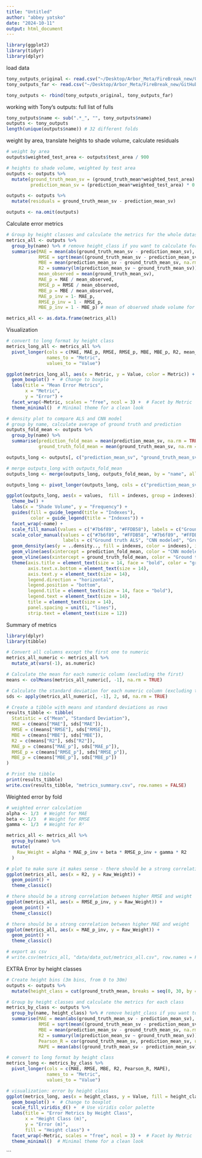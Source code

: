 ```yaml
---
title: "Untitled"
author: "abbey yatsko"
date: "2024-10-11"
output: html_document
---
```


```r
library(ggplot2)
library(tidyr)
library(dplyr)
```

load data
```r
tony_outputs_original <- read.csv("~/Desktop/Arbor_Meta/FireBreak_new/GitHub/repos/savanna/data/tony_output_original.csv")
tony_outputs_far <- read.csv("~/Desktop/Arbor_Meta/FireBreak_new/GitHub/repos/savanna/data/tony_output_far.csv")

tony_outputs <- rbind(tony_outputs_original, tony_outputs_far)
```

working with Tony's outputs: full list of fulls 
```r
tony_outputs$name <- sub(".*_", "", tony_outputs$name)
outputs <- tony_outputs
length(unique(outputs$name)) # 32 different folds 
```

weight by area, translate heights to shade volume, calculate residuals
```r
# weight by area 
outputs$weighted_test_area <- outputs$test_area / 900

# heights to shade volume, weighted by test area
outputs <- outputs %>%
  mutate(ground_truth_mean_sv = (ground_truth_mean*weighted_test_area) * 0.25,
         prediction_mean_sv = (prediction_mean*weighted_test_area) * 0.25)

outputs <- outputs %>%
  mutate(residuals = ground_truth_mean_sv - prediction_mean_sv)

outputs <- na.omit(outputs)
```

Calculate error metrics 
```r
# Group by height classes and calculate the metrics for the whole dataset
metrics_all <- outputs %>%
  group_by(name) %>% # remove height_class if you want to calculate for the whole dataset
  summarise(MAE = mean(abs(ground_truth_mean_sv - prediction_mean_sv), na.rm = TRUE),
            RMSE = sqrt(mean((ground_truth_mean_sv - prediction_mean_sv)^2, na.rm = TRUE)),
            MBE = mean(prediction_mean_sv - ground_truth_mean_sv, na.rm = TRUE),
            R2 = summary(lm(prediction_mean_sv ~ ground_truth_mean_sv))$r.squared,
            mean_observed = mean(ground_truth_mean_sv), 
            MAE_p = MAE / mean_observed, 
            RMSE_p = RMSE / mean_observed, 
            MBE_p = MBE / mean_observed, 
            MAE_p_inv = 1- MAE_p, 
            RMSE_p_inv = 1 - RMSE_p, 
            MBE_p_inv = 1 - MBE_p) # mean of observed shade volume for a given fold

metrics_all <- as.data.frame(metrics_all)
```

Visualization
```r
# convert to long format by height class
metrics_long_all <- metrics_all %>%
  pivot_longer(cols = c(MAE, MAE_p, RMSE, RMSE_p, MBE, MBE_p, R2, mean_observed), 
               names_to = "Metric", 
               values_to = "Value")

ggplot(metrics_long_all, aes(x = Metric, y = Value, color = Metric)) +
  geom_boxplot() +  # Change to boxplo
  labs(title = "Mean Error Metrics",
       x = "Metric", 
       y = "Error") +
  facet_wrap(~Metric, scales = "free", ncol = 3) +  # Facet by Metric
  theme_minimal()  # Minimal theme for a clean look

# density plot to compare ALS and CNN model
# group by name, calculate average of ground truth and prediction
outputs_fold_mean <- outputs %>%
  group_by(name) %>%
  summarise(prediction_fold_mean = mean(prediction_mean_sv, na.rm = TRUE),
            ground_truth_fold_mean = mean(ground_truth_mean_sv, na.rm = TRUE))

outputs_long <- outputs[, c("prediction_mean_sv", "ground_truth_mean_sv", "name")]

# merge outputs_long with outputs_fold_mean
outputs_long <- merge(outputs_long, outputs_fold_mean, by = "name", all.x = TRUE)

outputs_long <- pivot_longer(outputs_long, cols = c("prediction_mean_sv", "ground_truth_mean_sv"), names_to = "indexes", values_to = "values")

ggplot(outputs_long, aes(x = values,  fill = indexes, group = indexes)) +  
  theme_bw() +
  labs(x = "Shade Volume", y = "Frequency") +
  guides(fill = guide_legend(title = "Indexes"),
         color = guide_legend(title = "Indexes")) +
  facet_wrap(~name) + 
  scale_fill_manual(values = c("#7b6f89", "#FFDB58"), labels = c("Ground truth ALS", "CNN modeled")) +
  scale_color_manual(values = c("#7b6f89", "#FFDB58", "#7b6f89", "#FFDB58"), 
                     labels = c("Ground truth ALS", "CNN modeled", "Ground truth ALS", "CNN modeled")) +
  geom_density(aes(y = ..density.., fill = indexes, color = indexes), inherit.aes = TRUE, alpha=.6) +
  geom_vline(aes(xintercept = prediction_fold_mean, color = "CNN modeled"), linetype = "dashed", size = 1) +
  geom_vline(aes(xintercept = ground_truth_fold_mean, color = "Ground truth ALS"), linetype = "dotted", size = 1) +
  theme(axis.title = element_text(size = 14, face = "bold", color = "gray20"),
        axis.text.x.bottom = element_text(size = 14),
        axis.text.y = element_text(size = 14),
        legend.direction = "horizontal",
        legend.position = "bottom",
        legend.title = element_text(size = 14, face = "bold"),
        legend.text = element_text(size = 14),
        title = element_text(size = 14),
        panel.spacing = unit(1, "lines"),
        strip.text = element_text(size = 12))

```

Summary of metrics
```r
library(dplyr)
library(tibble)

# Convert all columns except the first one to numeric
metrics_all_numeric <- metrics_all %>%
  mutate_at(vars(-1), as.numeric)

# Calculate the mean for each numeric column (excluding the first)
means <- colMeans(metrics_all_numeric[, -1], na.rm = TRUE)

# Calculate the standard deviation for each numeric column (excluding the first)
sds <- apply(metrics_all_numeric[, -1], 2, sd, na.rm = TRUE)

# Create a tibble with means and standard deviations as rows
results_tibble <- tibble(
  Statistic = c("Mean", "Standard Deviation"),
  MAE = c(means["MAE"], sds["MAE"]),
  RMSE = c(means["RMSE"], sds["RMSE"]),
  MBE = c(means["MBE"], sds["MBE"]),
  R2 = c(means["R2"], sds["R2"]),
  MAE_p = c(means["MAE_p"], sds["MAE_p"]),
  RMSE_p = c(means["RMSE_p"], sds["RMSE_p"]),
  MBE_p = c(means["MBE_p"], sds["MBE_p"])
)

# Print the tibble
print(results_tibble)
write.csv(results_tibble, "metrics_summary.csv", row.names = FALSE)
```


Weighted error by fold
```r
# weighted error calculation 
alpha <- 1/3  # Weight for MAE
beta <- 1/3   # Weight for RMSE
gamma <- 1/3  # Weight for R²

metrics_all <- metrics_all %>%
  group_by(name) %>%
  mutate(
    Raw_Weight = alpha * MAE_p_inv + beta * RMSE_p_inv + gamma * R2
  )

# plot to make sure it makes sense - there should be a strong correlation between higher R2 and weight
ggplot(metrics_all, aes(x = R2, y = Raw_Weight)) +
  geom_point() + 
  theme_classic()

# there should be a strong correlation between higher RMSE and weight
ggplot(metrics_all, aes(x = RMSE_p_inv, y = Raw_Weight)) +
  geom_point() + 
  theme_classic()

# there should be a strong correlation between higher MAE and weight
ggplot(metrics_all, aes(x = MAE_p_inv, y = Raw_Weight)) +
  geom_point() + 
  theme_classic()

# export as csv
# write.csv(metrics_all, "data/data_out/metrics_all.csv", row.names = FALSE)
```

EXTRA Error by height classes
```r
# Create height bins (3m bins, from 0 to 30m)
outputs <- outputs %>%
  mutate(height_class = cut(ground_truth_mean, breaks = seq(0, 30, by = 3), include.lowest = TRUE))

# Group by height classes and calculate the metrics for each class
metrics_by_class <- outputs %>%
  group_by(name, height_class) %>% # remove height_class if you want to calculate for the whole dataset
  summarise(MAE = mean(abs(ground_truth_mean_sv - prediction_mean_sv), na.rm = TRUE),
            RMSE = sqrt(mean((ground_truth_mean_sv - prediction_mean_sv)^2, na.rm = TRUE)),
            MBE = mean(prediction_mean_sv - ground_truth_mean_sv, na.rm = TRUE),
            R2 = summary(lm(prediction_mean_sv ~ ground_truth_mean_sv))$r.squared,
            Pearson_R = cor(ground_truth_mean_sv, prediction_mean_sv, use = "complete.obs"),
            MAPE = mean(abs((ground_truth_mean_sv - prediction_mean_sv) / ground_truth_mean_sv) * 100, na.rm = TRUE)) # Add MAPE

# convert to long format by height class
metrics_long <- metrics_by_class %>%
  pivot_longer(cols = c(MAE, RMSE, MBE, R2, Pearson_R, MAPE), 
               names_to = "Metric", 
               values_to = "Value")

# visualization: error by height class
ggplot(metrics_long, aes(x = height_class, y = Value, fill = height_class)) +
  geom_boxplot() +  # Change to boxplot
  scale_fill_viridis_d() +  # Use viridis color palette
  labs(title = "Error Metrics by Height Class",
       x = "Height Class (m)", 
       y = "Error (m)", 
       fill = "Height class") +
  facet_wrap(~Metric, scales = "free", ncol = 3) +  # Facet by Metric
  theme_minimal()  # Minimal theme for a clean look
```

```







